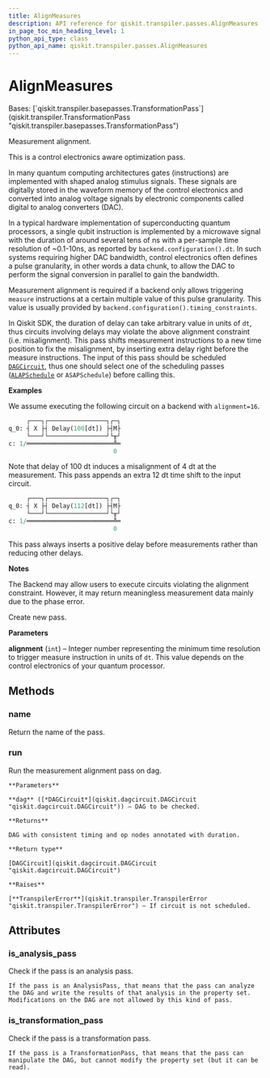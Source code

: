 ```yaml
---
title: AlignMeasures
description: API reference for qiskit.transpiler.passes.AlignMeasures
in_page_toc_min_heading_level: 1
python_api_type: class
python_api_name: qiskit.transpiler.passes.AlignMeasures
---
```


# AlignMeasures

<Class id="qiskit.transpiler.passes.AlignMeasures" isDedicatedPage={true} github="https://github.com/qiskit/qiskit/tree/stable/0.23/qiskit/transpiler/passes/scheduling/alignments/align_measures.py" signature="AlignMeasures(alignment=1)" modifiers="class">
  Bases: [`qiskit.transpiler.basepasses.TransformationPass`](qiskit.transpiler.TransformationPass "qiskit.transpiler.basepasses.TransformationPass")

  Measurement alignment.

  This is a control electronics aware optimization pass.

  In many quantum computing architectures gates (instructions) are implemented with shaped analog stimulus signals. These signals are digitally stored in the waveform memory of the control electronics and converted into analog voltage signals by electronic components called digital to analog converters (DAC).

  In a typical hardware implementation of superconducting quantum processors, a single qubit instruction is implemented by a microwave signal with the duration of around several tens of ns with a per-sample time resolution of \~0.1-10ns, as reported by `backend.configuration().dt`. In such systems requiring higher DAC bandwidth, control electronics often defines a pulse granularity, in other words a data chunk, to allow the DAC to perform the signal conversion in parallel to gain the bandwidth.

  Measurement alignment is required if a backend only allows triggering `measure` instructions at a certain multiple value of this pulse granularity. This value is usually provided by `backend.configuration().timing_constraints`.

  In Qiskit SDK, the duration of delay can take arbitrary value in units of `dt`, thus circuits involving delays may violate the above alignment constraint (i.e. misalignment). This pass shifts measurement instructions to a new time position to fix the misalignment, by inserting extra delay right before the measure instructions. The input of this pass should be scheduled [`DAGCircuit`](qiskit.dagcircuit.DAGCircuit "qiskit.dagcircuit.DAGCircuit"), thus one should select one of the scheduling passes ([`ALAPSchedule`](qiskit.transpiler.passes.ALAPSchedule "qiskit.transpiler.passes.ALAPSchedule") or `ASAPSchedule`) before calling this.

  **Examples**

  We assume executing the following circuit on a backend with `alignment=16`.

  ```python
       ┌───┐┌────────────────┐┌─┐
  q_0: ┤ X ├┤ Delay(100[dt]) ├┤M├
       └───┘└────────────────┘└╥┘
  c: 1/════════════════════════╩═
                               0
  ```

  Note that delay of 100 dt induces a misalignment of 4 dt at the measurement. This pass appends an extra 12 dt time shift to the input circuit.

  ```python
       ┌───┐┌────────────────┐┌─┐
  q_0: ┤ X ├┤ Delay(112[dt]) ├┤M├
       └───┘└────────────────┘└╥┘
  c: 1/════════════════════════╩═
                               0
  ```

  This pass always inserts a positive delay before measurements rather than reducing other delays.

  **Notes**

  The Backend may allow users to execute circuits violating the alignment constraint. However, it may return meaningless measurement data mainly due to the phase error.

  Create new pass.

  **Parameters**

  **alignment** (`int`) – Integer number representing the minimum time resolution to trigger measure instruction in units of `dt`. This value depends on the control electronics of your quantum processor.

  ## Methods

  <span id="qiskit-transpiler-passes-alignmeasures-name" />

  ### name

  <Function id="qiskit.transpiler.passes.AlignMeasures.name" signature="AlignMeasures.name()">
    Return the name of the pass.
  </Function>

  <span id="qiskit-transpiler-passes-alignmeasures-run" />

  ### run

  <Function id="qiskit.transpiler.passes.AlignMeasures.run" signature="AlignMeasures.run(dag)">
    Run the measurement alignment pass on dag.

    **Parameters**

    **dag** ([*DAGCircuit*](qiskit.dagcircuit.DAGCircuit "qiskit.dagcircuit.DAGCircuit")) – DAG to be checked.

    **Returns**

    DAG with consistent timing and op nodes annotated with duration.

    **Return type**

    [DAGCircuit](qiskit.dagcircuit.DAGCircuit "qiskit.dagcircuit.DAGCircuit")

    **Raises**

    [**TranspilerError**](qiskit.transpiler.TranspilerError "qiskit.transpiler.TranspilerError") – If circuit is not scheduled.
  </Function>

  ## Attributes

  ### is\_analysis\_pass

  <Attribute id="qiskit.transpiler.passes.AlignMeasures.is_analysis_pass">
    Check if the pass is an analysis pass.

    If the pass is an AnalysisPass, that means that the pass can analyze the DAG and write the results of that analysis in the property set. Modifications on the DAG are not allowed by this kind of pass.
  </Attribute>

  ### is\_transformation\_pass

  <Attribute id="qiskit.transpiler.passes.AlignMeasures.is_transformation_pass">
    Check if the pass is a transformation pass.

    If the pass is a TransformationPass, that means that the pass can manipulate the DAG, but cannot modify the property set (but it can be read).
  </Attribute>
</Class>

